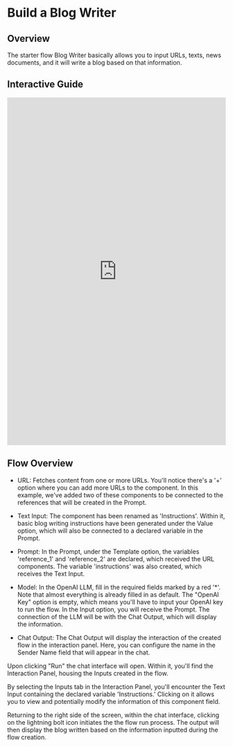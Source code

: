 
# Build a Blog Writer

## Overview


The starter flow Blog Writer basically allows you to input URLs, texts, news documents, and it will write a blog based on that information.
## Interactive Guide

<iframe
  src="https://app.tango.us/app/embed/24f51593-c9e8-430c-8f95-46972379c5a4"
  sandbox="allow-scripts allow-top-navigation-by-user-activation allow-popups allow-same-origin"
  security="restricted"
  title="Step-by-Step Instructions to Customize and Build a Chatbot with custom System Message"
  width="100%"
  height="800px"
  referrerpolicy="strict-origin-when-cross-origin"
  frameborder="0"
  webkitallowfullscreen="webkitallowfullscreen"
  mozallowfullscreen="mozallowfullscreen"
  allowfullscreen="allowfullscreen"
></iframe>

## Flow Overview
- URL: Fetches content from one or more URLs. You'll notice there's a '+' option where you can add more URLs to the component. In this example, we've added two of these components to be connected to the references that will be created in the Prompt.

- Text Input: The component has been renamed as 'Instructions'. Within it, basic blog writing instructions have been generated under the Value option, which will also be connected to a declared variable in the Prompt.

- Prompt: In the Prompt, under the Template option, the variables 'reference_1' and 'reference_2' are declared, which received the URL components. The variable 'instructions' was also created, which receives the Text Input.

- Model: In the OpenAI LLM, fill in the required fields marked by a red '*'. Note that almost everything is already filled in as default. The "OpenAI Key" option is empty, which means you'll have to input your OpenAI key to run the flow. In the Input option, you will receive the Prompt. The connection of the LLM will be with the Chat Output, which will display the information.

- Chat Output: The Chat Output will display the interaction of the created flow in the interaction panel. Here, you can configure the name in the Sender Name field that will appear in the chat.


Upon clicking "Run" the chat interface will open. Within it, you'll find the Interaction Panel, housing the Inputs created in the flow.

By selecting the Inputs tab in the Interaction Panel, you'll encounter the Text Input containing the declared variable 'Instructions.' Clicking on it allows you to view and potentially modify the information of this component field.

Returning to the right side of the screen, within the chat interface, clicking on the lightning bolt icon initiates the the flow run process. The output will then display the blog written based on the information inputted during the flow creation.